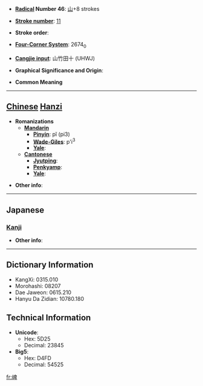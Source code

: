 * '''[[Wiktionary:Chinese radical index| Radical]] Number 46''': [[Wiktionary:Chinese radical index 山|山]]+8 strokes

* '''[[Wiktionary:Chinese total strokes index|Stroke number]]''': [[Wiktionary:Chinese total strokes index 11|11]]

* '''Stroke order''': 

* '''[[Wiktionary:Chinese four corner index|Four-Corner System]]''': 2674<sub>0</sub>

* '''[[Wiktionary:Chinese Cangjie index|Cangjie input]]''': 山竹田十 (UHWJ)

* '''Graphical Significance and Origin''': 

* '''Common Meaning'''

----

== [[Chinese]] [[Hanzi]] ==

* '''Romanizations'''
** '''[[Mandarin]]'''
*** '''[[Pinyin]]''': pǐ (pi3)
*** '''[[Wade-Giles]]''': p'i<sup>3</sup>
*** '''[[Yale]]''': 
** '''[[Cantonese]]'''
*** '''[[Jyutping]]''':
*** '''[[Penkyamp]]''': 
*** '''[[Yale]]''': 

* '''Other info''': 

----

==Japanese==
===[[Kanji]]===
{{kanji|on readings=[[へい]] (hei), [[ばい]] (bai), [[ひ]] (hi), [[び]] (bi)
|kun readings=
}}

* '''Other info''':  

----

== Dictionary Information ==

* KangXi: 0315.010
* Morohashi: 08207
* Dae Jaweon: 0615.210
* Hanyu Da Zidian: 10780.180

== Technical Information ==

* '''Unicode''':
** Hex: 5D25
** Decimal: 23845
* '''Big5''':
** Hex: D4FD
** Decimal: 54525

[[fr:崥]]